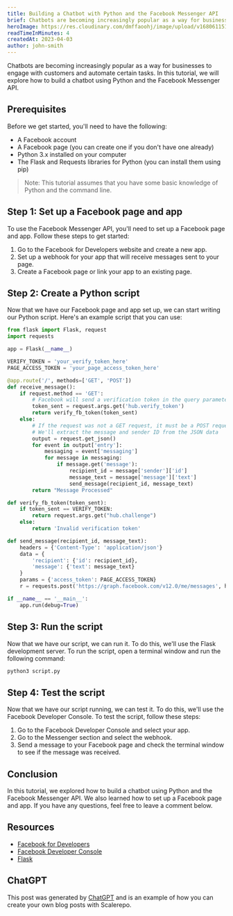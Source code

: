 ```yaml
---
title: Building a Chatbot with Python and the Facebook Messenger API
brief: Chatbots are becoming increasingly popular as a way for businesses to engage with customers and automate certain tasks. In this blog post, we will explore how to build a chatbot using Python and the Facebook Messenger API.
heroImage: https://res.cloudinary.com/dmffaoohj/image/upload/v1680611513/header-image_rtkzog.png
readTimeInMinutes: 4
createdAt: 2023-04-03
author: john-smith
---
```


Chatbots are becoming increasingly popular as a way for businesses to engage with customers and automate certain tasks. In this tutorial, we will explore how to build a chatbot using Python and the Facebook Messenger API.

## Prerequisites

Before we get started, you'll need to have the following:

- A Facebook account
- A Facebook page (you can create one if you don't have one already)
- Python 3.x installed on your computer
- The Flask and Requests libraries for Python (you can install them using pip)

> Note: This tutorial assumes that you have some basic knowledge of Python and the command line.

## Step 1: Set up a Facebook page and app

To use the Facebook Messenger API, you'll need to set up a Facebook page and app. Follow these steps to get started:

1. Go to the Facebook for Developers website and create a new app.
2. Set up a webhook for your app that will receive messages sent to your page.
3. Create a Facebook page or link your app to an existing page.

## Step 2: Create a Python script

Now that we have our Facebook page and app set up, we can start writing our Python script. Here's an example script that you can use:

```python
from flask import Flask, request
import requests

app = Flask(__name__)

VERIFY_TOKEN = 'your_verify_token_here'
PAGE_ACCESS_TOKEN = 'your_page_access_token_here'

@app.route('/', methods=['GET', 'POST'])
def receive_message():
    if request.method == 'GET':
        # Facebook will send a verification token in the query parameters
        token_sent = request.args.get('hub.verify_token')
        return verify_fb_token(token_sent)
    else:
        # If the request was not a GET request, it must be a POST request
        # We'll extract the message and sender ID from the JSON data
        output = request.get_json()
        for event in output['entry']:
            messaging = event['messaging']
            for message in messaging:
                if message.get('message'):
                    recipient_id = message['sender']['id']
                    message_text = message['message']['text']
                    send_message(recipient_id, message_text)
        return "Message Processed"

def verify_fb_token(token_sent):
    if token_sent == VERIFY_TOKEN:
        return request.args.get("hub.challenge")
    else:
        return 'Invalid verification token'

def send_message(recipient_id, message_text):
    headers = {'Content-Type': 'application/json'}
    data = {
        'recipient': {'id': recipient_id},
        'message': {'text': message_text}
    }
    params = {'access_token': PAGE_ACCESS_TOKEN}
    r = requests.post('https://graph.facebook.com/v12.0/me/messages', headers=headers, params=params, json=data)

if __name__ == '__main__':
    app.run(debug=True)
```

## Step 3: Run the script

Now that we have our script, we can run it. To do this, we'll use the Flask development server. To run the script, open a terminal window and run the following command:

```bash
python3 script.py
```

## Step 4: Test the script

Now that we have our script running, we can test it. To do this, we'll use the Facebook Developer Console. To test the script, follow these steps:

1. Go to the Facebook Developer Console and select your app.
2. Go to the Messenger section and select the webhook.
3. Send a message to your Facebook page and check the terminal window to see if the message was received.

## Conclusion

In this tutorial, we explored how to build a chatbot using Python and the Facebook Messenger API. We also learned how to set up a Facebook page and app. If you have any questions, feel free to leave a comment below.

## Resources

- [Facebook for Developers](https://developers.facebook.com/)
- [Facebook Developer Console](https://developers.facebook.com/apps/)
- [Flask](https://flask.palletsprojects.com/en/2.0.x/)

## ChatGPT

This post was generated by [ChatGPT](https://chatgpt.com/) and is an example of how you can create your own blog posts with Scalerepo.
